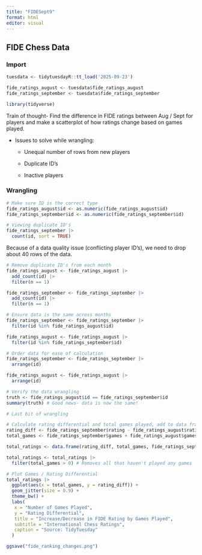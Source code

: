 ```yaml
---
title: "FIDESept9"
format: html
editor: visual
---
```


## FIDE Chess Data

### Import

```r
tuesdata <- tidytuesdayR::tt_load('2025-09-23')
```

```r
fide_ratings_august <- tuesdata$fide_ratings_august
fide_ratings_september <- tuesdata$fide_ratings_september
```

```r
library(tidyverse)
```

Train of thought- Find the difference in FIDE ratings between Aug / Sept for players and make a scatterplot of how ratings change based on games played.

-   Issues to solve while wrangling:

    -   Unequal number of rows from new players

    -   Duplicate ID's

    -   Inactive players

### Wrangling

```r
# Make sure ID is the correct type
fide_ratings_august$id <- as.numeric(fide_ratings_august$id)
fide_ratings_september$id <- as.numeric(fide_ratings_september$id)

```

```r
# Viewing duplicate ID's
fide_ratings_september |> 
  count(id, sort = TRUE)
```

Because of a data quality issue (conflicting player ID's), we need to drop about 40 rows of the data.

```r
# Remove duplicate ID's from each month
fide_ratings_august <- fide_ratings_august |> 
  add_count(id) |>   
  filter(n == 1)

fide_ratings_september <- fide_ratings_september |> 
  add_count(id) |> 
  filter(n == 1)
```

```r
# Ensure data is the same across months
fide_ratings_september <- fide_ratings_september |> 
  filter(id %in% fide_ratings_august$id)

fide_ratings_august <- fide_ratings_august |> 
  filter(id %in% fide_ratings_september$id)
```

```r
# Order data for ease of calculation
fide_ratings_september <- fide_ratings_september |> 
  arrange(id)

fide_ratings_august <- fide_ratings_august |> 
  arrange(id)
```

```r
# Verify the data wrangling
truth <- fide_ratings_august$id == fide_ratings_september$id
summary(truth) # Good news- data is now the same!
```

```r
# Last bit of wrangling

# Calculate rating differential and total games played, add to data frame
rating_diff <- fide_ratings_september$rating - fide_ratings_august$rating
total_games <- fide_ratings_september$games + fide_ratings_august$games

total_ratings <- data.frame(rating_diff, total_games, fide_ratings_september$rating, fide_ratings_september$name)

total_ratings <- total_ratings |> 
  filter(total_games > 0) # Removes all that haven't played any games
```

```r
# Plot Games / Rating Differential
total_ratings |> 
  ggplot(aes(x = total_games, y = rating_diff)) +
  geom_jitter(size = 0.9) +
  theme_bw() +
  labs(
   x = "Number of Games Played",
   y = "Rating Differential",
   title = "Increase/Decrease in FIDE Rating by Games Played",
   subtitle = "International Chess Ratings", 
   caption = "Source: TidyTuesday"
  )

ggsave("fide_ranking_changes.png")

```